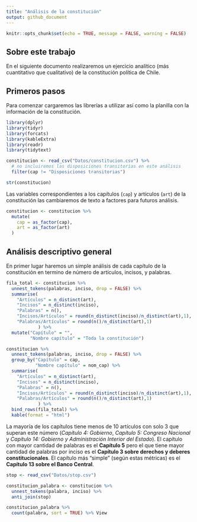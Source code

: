 ```yaml
---
title: "Análisis de la constitución"
output: github_document
---
```


```r
knitr::opts_chunk$set(echo = TRUE, message = FALSE, warning = FALSE)
```

## Sobre este trabajo

En el siguiente documento realizaremos un ejercicio analítico (más cuantitativo que cualitativo) de la constitución política de Chile.

## Primeros pasos

Para comenzar cargaremos las librerías a utilizar así como la planilla con la información de la constitución.

```r
library(dplyr)
library(tidyr)
library(forcats)
library(kableExtra)
library(readr)
library(tidytext)

constitucion <- read_csv("Datos/constitucion.csv") %>% 
  # no incluiremos las disposiciones transitorias en este análisis
  filter(cap != "Disposiciones transitorias")
```

```r
str(constitucion)
```

Las variables correspondientes a los capítulos (`cap`) y artículos (`art`) de la constitución las cambiaremos de texto a factores para futuros análisis.

```r
constitucion <- constitucion %>% 
  mutate(
    cap = as_factor(cap),
    art = as_factor(art)
  )
```

## Análisis descriptivo general

En primer lugar haremos un simple análisis de cada capítulo de la constitución en termino de número de artículos, incisos, y palabras.

```r
fila_total <- constitucion %>% 
  unnest_tokens(palabras, inciso, drop = FALSE) %>% 
  summarise(
    "Artículos" = n_distinct(art),
    "Incisos" = n_distinct(inciso),
    "Palabras" = n(),
    "Incisos/Artículos" = round(n_distinct(inciso)/n_distinct(art),1),
    "Palabras/Artículos" = round(n()/n_distinct(art),1)
            ) %>% 
  mutate("Capítulo" = "",
         "Nombre capítulo" = "Toda la constitución")

constitucion %>% 
  unnest_tokens(palabras, inciso, drop = FALSE) %>% 
  group_by("Capítulo" = cap,
           "Nombre capítulo" = nom_cap) %>% 
  summarise(
    "Artículos" = n_distinct(art),
    "Incisos" = n_distinct(inciso),
    "Palabras" = n(),
    "Incisos/Artículos" = round(n_distinct(inciso)/n_distinct(art),1),
    "Palabras/Artículos" = round(n()/n_distinct(art),1)
            ) %>% 
  bind_rows(fila_total) %>% 
  kable(format = "html")
```

La mayoría de los capítulos tiene menos de 10 artículos con solo 3 que superan este número (*Capítulo 4: Gobierno*, *Capítulo 5: Congreso Nacional* y *Capítulo 14: Gobierno y Administración Interior del Estado*). El capítulo con mayor cantidad de palabras es el **Capítulo 5** pero el que tiene mayor cantidad de palabras por inciso es el **Capítulo 3 sobre derechos y deberes constitucionales**. El capítulo más "simple" (según estas métricas) es el **Capítulo 13 sobre el Banco Central**.




```r
stop <- read_csv("Datos/stop.csv")

constitucion_palabra <- constitucion %>% 
  unnest_tokens(palabra, inciso) %>% 
  anti_join(stop) 

constitucion_palabra %>% 
  count(palabra, sort = TRUE) %>% View
```

